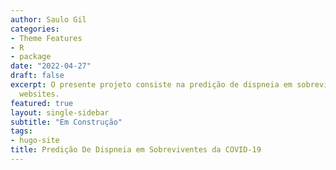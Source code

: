 ```yaml
---
author: Saulo Gil
categories:
- Theme Features
- R
- package
date: "2022-04-27"
draft: false
excerpt: O presente projeto consiste na predição de dispneia em sobreviventes da COVID-19 6-9 meses após alta hospitalar. 
  websites.
featured: true
layout: single-sidebar
subtitle: "Em Construção"
tags:
- hugo-site
title: Predição De Dispneia em Sobreviventes da COVID-19
---
```


